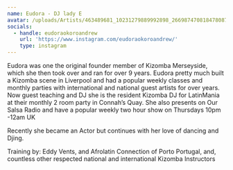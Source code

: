 ```yaml
---
name: Eudora - DJ lady E
avatar: /uploads/Artists/463489681_10231279889992898_2669874708184780877_n.jpg
socials:
  - handle: eudoraokoroandrew
    url: 'https://www.instagram.com/eudoraokoroandrew/'
    type: instagram
---
```


Eudora was one the original founder member of Kizomba Merseyside, which she then took over and ran for over 9 years. Eudora pretty much built a Kizomba scene in Liverpool and had a popular weekly classes and monthly parties with international and national guest artists for over years. Now guest teaching and DJ she is the resident Kizomba DJ for LatinMania at their monthly 2 room party in Connah’s Quay.  She also presents on Our Salsa Radio and have a popular weekly two hour show on Thursdays 10pm -12am UK 



Recently she became an Actor but continues with her love of dancing and Djing. 



Training by: Eddy Vents,  and Afrolatin Connection of Porto Portugal, and, countless other respected national and international Kizomba Instructors
